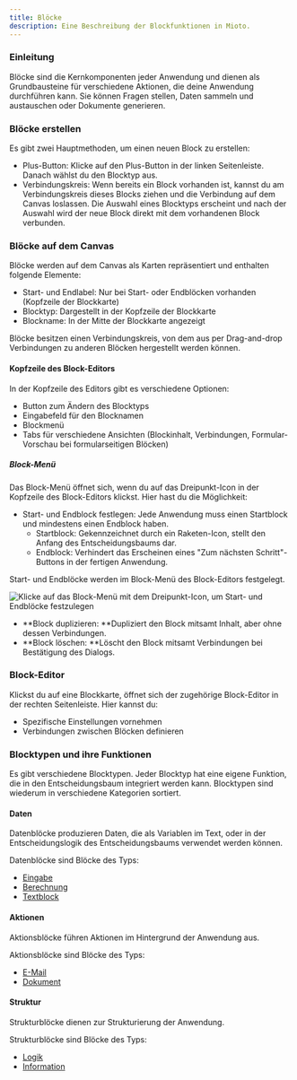 ```yaml
---
title: Blöcke
description: Eine Beschreibung der Blockfunktionen in Mioto.
---
```


### Einleitung

Blöcke sind die Kernkomponenten jeder Anwendung und dienen als Grundbausteine für verschiedene Aktionen, die deine Anwendung durchführen kann. Sie können Fragen stellen, Daten sammeln und austauschen oder Dokumente generieren.

### Blöcke erstellen

Es gibt zwei Hauptmethoden, um einen neuen Block zu erstellen:

* Plus-Button: Klicke auf den Plus-Button in der linken Seitenleiste. Danach wählst du den Blocktyp aus.
* Verbindungskreis: Wenn bereits ein Block vorhanden ist, kannst du am Verbindungskreis dieses Blocks ziehen und die Verbindung auf dem Canvas loslassen. Die Auswahl eines Blocktyps erscheint und nach der Auswahl wird der neue Block direkt mit dem vorhandenen Block verbunden.

### Blöcke auf dem Canvas

Blöcke werden auf dem Canvas als Karten repräsentiert und enthalten folgende Elemente:

* Start- und Endlabel: Nur bei Start- oder Endblöcken vorhanden (Kopfzeile der Blockkarte)
* Blocktyp: Dargestellt in der Kopfzeile der Blockkarte
* Blockname: In der Mitte der Blockkarte angezeigt

Blöcke besitzen einen Verbindungskreis, von dem aus per Drag-and-drop Verbindungen zu anderen Blöcken hergestellt werden können.

#### Kopfzeile des Block-Editors

In der Kopfzeile des Editors gibt es verschiedene Optionen:

* Button zum Ändern des Blocktyps
* Eingabefeld für den Blocknamen
* Blockmenü
* Tabs für verschiedene Ansichten (Blockinhalt, Verbindungen, Formular-Vorschau bei formularseitigen Blöcken)

##### Block-Menü

Das Block-Menü öffnet sich, wenn du auf das Dreipunkt-Icon in der Kopfzeile des Block-Editors klickst. Hier hast du die Möglichkeit:

* Start- und Endblock festlegen: Jede Anwendung muss einen Startblock und mindestens einen Endblock haben.
  * Startblock: Gekennzeichnet durch ein Raketen-Icon, stellt den Anfang des Entscheidungsbaums dar.
  * Endblock: Verhindert das Erscheinen eines "Zum nächsten Schritt"-Buttons in der fertigen Anwendung.

Start- und Endblöcke werden im Block-Menü des Block-Editors festgelegt.

![Klicke auf das Block-Menü mit dem Dreipunkt-Icon, um Start- und Endblöcke festzulegen](/img/Start_und_Ende.png "Start und Ende deiner Anwendung")

* **Block duplizieren: **Dupliziert den Block mitsamt Inhalt, aber ohne dessen Verbindungen.
* **Block löschen: **Löscht den Block mitsamt Verbindungen bei Bestätigung des Dialogs.

### Block-Editor

Klickst du auf eine Blockkarte, öffnet sich der zugehörige Block-Editor in der rechten Seitenleiste. Hier kannst du:

* Spezifische Einstellungen vornehmen
* Verbindungen zwischen Blöcken definieren

### Blocktypen und ihre Funktionen

Es gibt verschiedene Blocktypen. Jeder Blocktyp hat eine eigene Funktion, die in den Entscheidungsbaum integriert werden kann. Blocktypen sind wiederum in verschiedene Kategorien sortiert.

#### Daten

Datenblöcke produzieren Daten, die als Variablen im Text, oder in der Entscheidungslogik des Entscheidungsbaums verwendet werden können.

Datenblöcke sind Blöcke des Typs:

* [Eingabe](https://miotodocs.netlify.app/docs/Blocktyp-Eingabe "")
* [Berechnung](https://miotodocs.netlify.app/docs/Blocktyp-Berechnung "")
* [Textblock](https://miotodocs.netlify.app/docs/Blocktyp-Textblock "")

#### Aktionen

Aktionsblöcke führen Aktionen im Hintergrund der Anwendung aus.

Aktionsblöcke sind Blöcke des Typs:

* [E-Mail](https://miotodocs.netlify.app/docs/Blocktyp-E-Mail "")
* [Dokument](https://miotodocs.netlify.app/docs/Blocktyp-Dokument "")

#### Struktur

Strukturblöcke dienen zur Strukturierung der Anwendung.

Strukturblöcke sind Blöcke des Typs:

* [Logik](https://miotodocs.netlify.app/docs/Blocktyp-Logik "")
* [Information](https://miotodocs.netlify.app/docs/Blocktyp-Information "")
